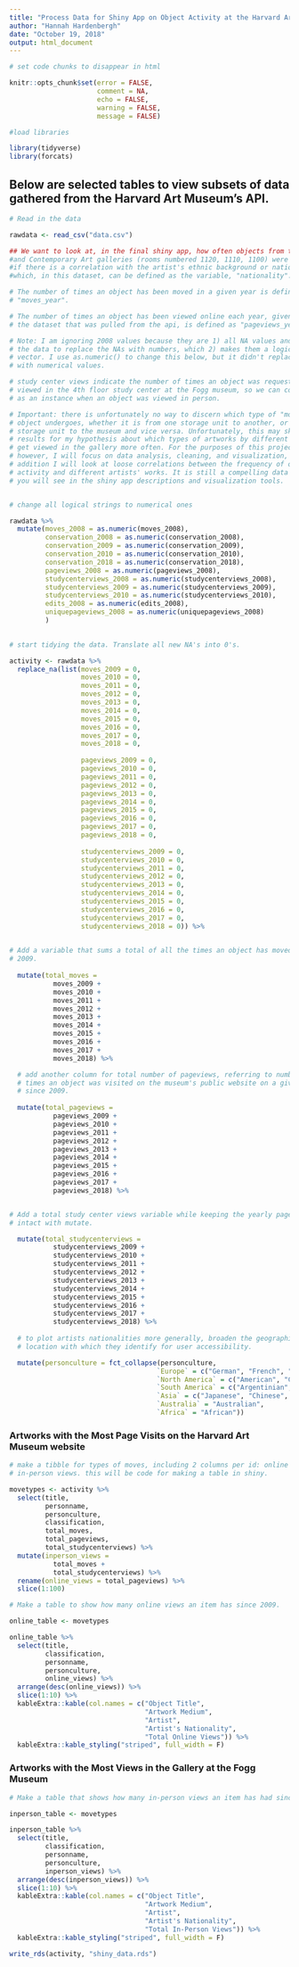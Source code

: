 ```yaml
---
title: "Process Data for Shiny App on Object Activity at the Harvard Art Museum"
author: "Hannah Hardenbergh"
date: "October 19, 2018"
output: html_document
---
```


```r

# set code chunks to disappear in html

knitr::opts_chunk$set(error = FALSE,
                      comment = NA,
                      echo = FALSE,
                      warning = FALSE,
                      message = FALSE)

#load libraries

library(tidyverse)
library(forcats)


```
## Below are selected tables to view subsets of data gathered from the Harvard Art Museum's API.

```r
# Read in the data

rawdata <- read_csv("data.csv")

## We want to look at, in the final shiny app, how often objects from the Modern
#and Contemporary Art galleries (rooms numbered 1120, 1110, 1100) were moved from 2009-2018 and
#if there is a correlation with the artist's ethnic background or nationality,
#which, in this dataset, can be defined as the variable, "nationality".

# The number of times an object has been moved in a given year is defined as
# "moves_year".

# The number of times an object has been viewed online each year, given to us by
# the dataset that was pulled from the api, is defined as "pageviews_year".

# Note: I am ignoring 2008 values because they are 1) all NA values and I don't have
# the data to replace the NAs with numbers, which 2) makes them a logical
# vector. I use as.numeric() to change this below, but it didn't replace NA's
# with numerical values.

# study center views indicate the number of times an object was requested to be
# viewed in the 4th floor study center at the Fogg museum, so we can count this
# as an instance when an object was viewed in person.

# Important: there is unfortunately no way to discern which type of "move" an
# object undergoes, whether it is from one storage unit to another, or from one
# storage unit to the museum and vice versa. Unfortunately, this may skew
# results for my hypothesis about which types of artworks by different artists
# get viewed in the gallery more often. For the purposes of this project,
# however, I will focus on data analysis, cleaning, and visualization, while in
# addition I will look at loose correlations between the frequency of object
# activity and different artists' works. It is still a compelling data set, as
# you will see in the shiny app descriptions and visualization tools.


# change all logical strings to numerical ones

rawdata %>%
  mutate(moves_2008 = as.numeric(moves_2008),
         conservation_2008 = as.numeric(conservation_2008),
         conservation_2009 = as.numeric(conservation_2009),
         conservation_2010 = as.numeric(conservation_2010),
         conservation_2018 = as.numeric(conservation_2018),
         pageviews_2008 = as.numeric(pageviews_2008),
         studycenterviews_2008 = as.numeric(studycenterviews_2008),
         studycenterviews_2009 = as.numeric(studycenterviews_2009),
         studycenterviews_2010 = as.numeric(studycenterviews_2010),
         edits_2008 = as.numeric(edits_2008),
         uniquepageviews_2008 = as.numeric(uniquepageviews_2008)
         )

  
# start tidying the data. Translate all new NA's into 0's.

activity <- rawdata %>% 
  replace_na(list(moves_2009 = 0,
                  moves_2010 = 0,
                  moves_2011 = 0,
                  moves_2012 = 0,
                  moves_2013 = 0,
                  moves_2014 = 0,
                  moves_2015 = 0,
                  moves_2016 = 0,
                  moves_2017 = 0,
                  moves_2018 = 0,
                  
                  pageviews_2009 = 0,
                  pageviews_2010 = 0,
                  pageviews_2011 = 0,
                  pageviews_2012 = 0,
                  pageviews_2013 = 0,
                  pageviews_2014 = 0,
                  pageviews_2015 = 0,
                  pageviews_2016 = 0,
                  pageviews_2017 = 0,
                  pageviews_2018 = 0,
                  
                  studycenterviews_2009 = 0,
                  studycenterviews_2010 = 0,
                  studycenterviews_2011 = 0,
                  studycenterviews_2012 = 0,
                  studycenterviews_2013 = 0,
                  studycenterviews_2014 = 0,
                  studycenterviews_2015 = 0,
                  studycenterviews_2016 = 0,
                  studycenterviews_2017 = 0,
                  studycenterviews_2018 = 0)) %>% 

  
# Add a variable that sums a total of all the times an object has moved since
# 2009.
  
  mutate(total_moves = 
           moves_2009 + 
           moves_2010 + 
           moves_2011 + 
           moves_2012 +
           moves_2013 + 
           moves_2014 + 
           moves_2015 + 
           moves_2016 + 
           moves_2017 + 
           moves_2018) %>% 

  # add another column for total number of pageviews, referring to number of
  # times an object was visited on the museum's public website on a given day
  # since 2009.
  
  mutate(total_pageviews = 
           pageviews_2009 +
           pageviews_2010 + 
           pageviews_2011 + 
           pageviews_2012 + 
           pageviews_2013 + 
           pageviews_2014 + 
           pageviews_2015 + 
           pageviews_2016 + 
           pageviews_2017 + 
           pageviews_2018) %>% 


# Add a total study center views variable while keeping the yearly pageviews observations
# intact with mutate.

  mutate(total_studycenterviews = 
           studycenterviews_2009 + 
           studycenterviews_2010 + 
           studycenterviews_2011 +
           studycenterviews_2012 + 
           studycenterviews_2013 + 
           studycenterviews_2014 + 
           studycenterviews_2015 + 
           studycenterviews_2016 + 
           studycenterviews_2017 + 
           studycenterviews_2018) %>% 
  
  # to plot artists nationalities more generally, broaden the geographic
  # location with which they identify for user accessibility.

  mutate(personculture = fct_collapse(personculture, 
                                     `Europe` = c("German", "French", "British", "Swiss", "Danish", "Austrian"),
                                     `North America` = c("American", "Cuban", "NA"),
                                     `South America` = c("Argentinian", "Venezuelan", "Colombian", "Brazilian"),
                                     `Asia` = c("Japanese", "Chinese", "Palestinian"),
                                     `Australia` = "Australian",
                                     `Africa` = "African"))


```
### Artworks with the Most Page Visits on the Harvard Art Museum website

```r

# make a tibble for types of moves, including 2 columns per id: online views and
# in-person views. this will be code for making a table in shiny.

movetypes <- activity %>% 
  select(title,
         personname,
         personculture,
         classification,
         total_moves,
         total_pageviews,
         total_studycenterviews) %>% 
  mutate(inperson_views = 
           total_moves +
           total_studycenterviews) %>% 
  rename(online_views = total_pageviews) %>% 
  slice(1:100)

# Make a table to show how many online views an item has since 2009.

online_table <- movetypes

online_table %>% 
  select(title,
         classification,
         personname,
         personculture,
         online_views) %>% 
  arrange(desc(online_views)) %>% 
  slice(1:10) %>%
  kableExtra::kable(col.names = c("Object Title",
                                  "Artwork Medium",
                                  "Artist",
                                  "Artist's Nationality",
                                  "Total Online Views")) %>% 
  kableExtra::kable_styling("striped", full_width = F)

```


### Artworks with the Most Views in the Gallery at the Fogg Museum

```r
# Make a table that shows how many in-person views an item has had since 2009 (total study center views + total moves)

inperson_table <- movetypes

inperson_table %>% 
  select(title,
         classification,
         personname,
         personculture,
         inperson_views) %>% 
  arrange(desc(inperson_views)) %>% 
  slice(1:10) %>% 
  kableExtra::kable(col.names = c("Object Title",
                                  "Artwork Medium",
                                  "Artist",
                                  "Artist's Nationality",
                                  "Total In-Person Views")) %>% 
  kableExtra::kable_styling("striped", full_width = F)

```

```r
write_rds(activity, "shiny_data.rds")
```

